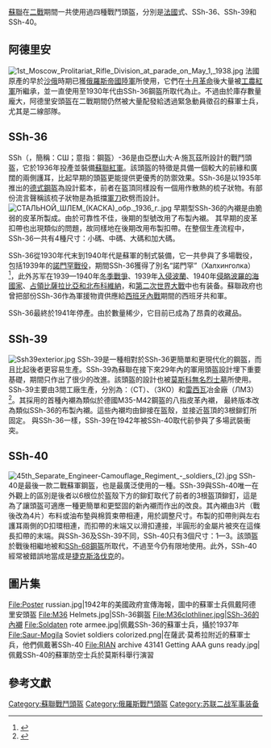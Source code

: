 {{NoteTA
|G1=Military
|G2=Firearms
|G3=Unit
|G4=Country
}}

[[蘇聯|蘇聯]]在[[二戰|二戰]]期間一共使用過四種戰鬥頭盔，分別是[[法國|法國]]式{{tsl|en|Adrian helmet|阿德里安頭盔}}、SSh-36、SSh-39和SSh-40。

==阿德里安==
[[File:1st_Moscow_Prolitariat_Rifle_Division_at_parade_on_May_1,_1938.jpg|thumb]]
法國原產的{{tsl|en|Adrian helmet|阿德里安頭盔}}早於[[俄羅斯帝國|沙俄]]時期已獲[[俄羅斯帝國陸軍|俄羅斯帝國陸軍]]所使用，它們在[[十月革命|十月革命]]後大量被[[蘇聯紅軍|工農紅軍]]所繼承，並一直使用至1930年代由SSh-36鋼盔所取代為止。不過由於庫存數量龐大，阿德里安頭盔在二戰期間仍然被大量配發給透過緊急動員徵召的蘇軍士兵，尤其是二線部隊。

== SSh-36 ==
SSh（{{lang-ru|Стальной шлем}}，簡稱：СШ；意指：鋼盔）-36是由亞歷山大·A·施瓦茲所設計的戰鬥頭盔，它於1936年投產並裝備[[蘇聯紅軍|蘇聯紅軍]]。該頭盔的特徵是具備一個較大的前緣和廣闊的兩側護耳，比起早期的頭盔更能提供更優秀的防禦效果。SSh-36是以1935年推出的[[德式鋼盔|德式鋼盔]]為設計藍本，前者在盔頂同樣設有一個用作散熱的梳子狀物。有部份流言聲稱該梳子狀物是為抵擋[[軍刀|軍刀]]砍劈而設計。
[[File:СТАЛЬНОЙ_ШЛЕМ_(КАСКА)_обр._1936_г..jpg|thumb]]
早期型SSh-36的內襯是由脆弱的皮革所製成。由於可靠性不佳，後期的型號改用了布製內襯。 其早期的皮革扣帶也出現類似的問題，故同樣地在後期改用布製扣帶。在整個生產流程中，SSh-36一共有4種尺寸：小碼、中碼、大碼和加大碼。

SSh-36從1930年代末到1940年代是蘇軍的制式裝備，它一共參與了多場戰役，包括1939年的[[諾門罕戰役|諾門罕戰役]]，期間SSh-36獲得了別名“諾門罕”（Халхинголка）<ref>{{Cite web |url=http://www.personal.kent.edu/~rclawson/RussianHelmets/addenda.html |title=Russian Helmets, by Clawson, ADDENDA<!-- Bot generated title --> |access-date=2020-10-30 |archive-date=2018-03-24 |archive-url=https://web.archive.org/web/20180324144007/http://www.personal.kent.edu/~rclawson/RussianHelmets/addenda.html |dead-url=no }}</ref>，此外苏军在1939—1940年[[冬季戰爭|冬季戰爭]]、1939年[[蘇聯入侵波蘭|入侵波蘭]]、1940年[[蘇聯佔領波羅的海國家|侵略波羅的海國家]]、[[蘇聯占領比薩拉比亞和北布科維納|占領比薩拉比亞和北布科維納]]，和[[第二次世界大戰|第二次世界大戰]]中也有装备。蘇聯政府也曾把部份SSh-36作為軍援物資供應給[[西班牙內戰|西班牙內戰]]期間的西班牙共和軍。

SSh-36最終於1941年停產。由於數量稀少，它目前已成為了昂貴的收藏品。

== SSh-39 ==
[[File:Ssh39exterior.jpg|thumb]]
SSh-39是一種相對於SSh-36更簡單和更現代化的鋼盔，而且比起後者更容易生產。SSh-39為蘇聯在接下來29年內的軍用頭盔設計埋下重要基礎，期間只作出了很少的改進。該頭盔的設計也被[[莫斯科|莫斯科]][[無名烈士墓_(莫斯科)|無名烈士墓]]所使用。SSh-39主要由3間工廠生產，分別為：{{tsl|en|史太林格勒拖拉機廠}}（СТ）、{{tsl|en|Red October (factory)|紅色十月工廠}}（ЗКО）和[[雷西瓦|雷西瓦]]冶金廠（ЛМЗ）<ref>{{Cite web |url=http://www.personal.kent.edu/~rclawson/RussianHelmets/stamps.html |title=Russian Helmets, by Clawson, rare civil defense<!-- Bot generated title --> |access-date=2020-10-30 |archive-date=2016-11-12 |archive-url=https://web.archive.org/web/20161112133950/http://www.personal.kent.edu/~rclawson/RussianHelmets/stamps.html |dead-url=no }}</ref>。其採用的首種內襯為類似於德國M35-M42鋼盔的八指皮革內襯， 最終版本改為類似SSh-36的布製內襯。這些內襯均由鉚接在盔殼，並接近盔頂的3根鉚釘所固定。 與SSh-36一樣，SSh-39在1942年被SSh-40取代前參與了多場武裝衝突。

== SSh-40 ==
[[File:45th_Separate_Engineer-Camouflage_Regiment_-_soldiers_(2).jpg|thumb]]
SSh-40是最後一款二戰蘇軍鋼盔，也是最廣泛使用的一種。SSh-39與SSh-40唯一在外觀上的區別是後者以6根位於盔殼下方的鉚釘取代了前者的3根盔頂鉚釘，這是為了讓頭盔可適應一種更簡單和更堅固的新內襯而作出的改良。其內襯由3片（戰後改為4片）布料或油布墊與棉質束帶相連，用於調整尺寸。布製的扣帶則與左右護耳兩側的D扣環相連，而扣帶的末端又以滑扣連接，半圓形的金屬片被夾在這條長扣帶的末端。與SSh-36及SSh-39不同，SSh-40<nowiki/>只有3個尺寸：1—3。該頭盔於戰後相繼地被{{tsl|en|SSh-60|SSh-60鋼盔|SSh-60}}和[[SSh-68鋼盔|SSh-68鋼盔]]所取代，不過至今仍有限地使用。此外，SSh-40經常被錯誤地當成是[[捷克斯洛伐克|捷克斯洛伐克]]的{{tsl|en|Czechoslovakian Vz. 53 Helmet|vz. 53鋼盔}}。

==圖片集==
<gallery>
File:Poster russian.jpg|1942年的美國政府宣傳海報，圖中的蘇軍士兵佩戴阿德里安頭盔
File:M36 Helmets.jpg|SSh-36鋼盔
File:M36clothliner.jpg|SSh-36的內襯
File:Soldaten rote armee.jpg|佩戴SSh-36的蘇軍士兵，攝於1937年
File:Saur-Mogila Soviet soldiers colorized.png|在薩武·莫希拉附近的蘇軍士兵，他們佩戴著SSh-40
File:RIAN archive 43141 Getting AAA guns ready.jpg|佩戴SSh-40的蘇軍防空士兵於莫斯科舉行演習
</gallery>

==參考文獻==
<references/>

[[Category:蘇聯戰鬥頭盔|Category:蘇聯戰鬥頭盔]]
[[Category:俄羅斯戰鬥頭盔|Category:俄羅斯戰鬥頭盔]]
[[Category:苏联二战军事装备|Category:苏联二战军事装备]]